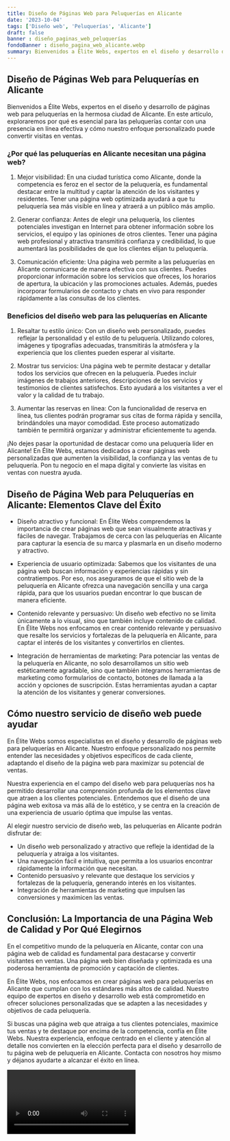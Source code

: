 ```yaml
---
title: Diseño de Páginas Web para Peluquerías en Alicante
date: '2023-10-04'
tags: ['Diseño web', 'Peluquerías', 'Alicante']
draft: false
banner : diseño_paginas_web_peluquerías
fondoBanner : diseño_pagina_web_alicante.webp
summary: Bienvenidos a Élite Webs, expertos en el diseño y desarrollo de páginas web para peluquerías en la hermosa ciudad de Alicante. En este artículo, exploraremos por qué es esencial para las peluquerías contar con una presencia en línea efectiva y cómo nuestro enfoque personalizado puede convertir visitas en ventas.
---
```


## Diseño de Páginas Web para Peluquerías en Alicante

Bienvenidos a Élite Webs, expertos en el diseño y desarrollo de páginas web para peluquerías en la hermosa ciudad de Alicante. En este artículo, exploraremos por qué es esencial para las peluquerías contar con una presencia en línea efectiva y cómo nuestro enfoque personalizado puede convertir visitas en ventas.

### ¿Por qué las peluquerías en Alicante necesitan una página web?

1. Mejor visibilidad: En una ciudad turística como Alicante, donde la competencia es feroz en el sector de la peluquería, es fundamental destacar entre la multitud y captar la atención de los visitantes y residentes. Tener una página web optimizada ayudará a que tu peluquería sea más visible en línea y atraerá a un público más amplio.

2. Generar confianza: Antes de elegir una peluquería, los clientes potenciales investigan en Internet para obtener información sobre los servicios, el equipo y las opiniones de otros clientes. Tener una página web profesional y atractiva transmitirá confianza y credibilidad, lo que aumentará las posibilidades de que los clientes elijan tu peluquería.

3. Comunicación eficiente: Una página web permite a las peluquerías en Alicante comunicarse de manera efectiva con sus clientes. Puedes proporcionar información sobre los servicios que ofreces, los horarios de apertura, la ubicación y las promociones actuales. Además, puedes incorporar formularios de contacto y chats en vivo para responder rápidamente a las consultas de los clientes.

### Beneficios del diseño web para las peluquerías en Alicante

1. Resaltar tu estilo único: Con un diseño web personalizado, puedes reflejar la personalidad y el estilo de tu peluquería. Utilizando colores, imágenes y tipografías adecuadas, transmitirás la atmósfera y la experiencia que los clientes pueden esperar al visitarte.

2. Mostrar tus servicios: Una página web te permite destacar y detallar todos los servicios que ofrecen en la peluquería. Puedes incluir imágenes de trabajos anteriores, descripciones de los servicios y testimonios de clientes satisfechos. Esto ayudará a los visitantes a ver el valor y la calidad de tu trabajo.

3. Aumentar las reservas en línea: Con la funcionalidad de reserva en línea, tus clientes podrán programar sus citas de forma rápida y sencilla, brindándoles una mayor comodidad. Este proceso automatizado también te permitirá organizar y administrar eficientemente tu agenda.

¡No dejes pasar la oportunidad de destacar como una peluquería líder en Alicante! En Élite Webs, estamos dedicados a crear páginas web personalizadas que aumenten la visibilidad, la confianza y las ventas de tu peluquería. Pon tu negocio en el mapa digital y convierte las visitas en ventas con nuestra ayuda.

<GifSeo />

<Cta />

## Diseño de Página Web para Peluquerías en Alicante: Elementos Clave del Éxito

- Diseño atractivo y funcional: En Élite Webs comprendemos la importancia de crear páginas web que sean visualmente atractivas y fáciles de navegar. Trabajamos de cerca con las peluquerías en Alicante para capturar la esencia de su marca y plasmarla en un diseño moderno y atractivo.

- Experiencia de usuario optimizada: Sabemos que los visitantes de una página web buscan información y experiencias rápidas y sin contratiempos. Por eso, nos aseguramos de que el sitio web de la peluquería en Alicante ofrezca una navegación sencilla y una carga rápida, para que los usuarios puedan encontrar lo que buscan de manera eficiente.

- Contenido relevante y persuasivo: Un diseño web efectivo no se limita únicamente a lo visual, sino que también incluye contenido de calidad. En Élite Webs nos enfocamos en crear contenido relevante y persuasivo que resalte los servicios y fortalezas de la peluquería en Alicante, para captar el interés de los visitantes y convertirlos en clientes.

- Integración de herramientas de marketing: Para potenciar las ventas de la peluquería en Alicante, no solo desarrollamos un sitio web estéticamente agradable, sino que también integramos herramientas de marketing como formularios de contacto, botones de llamada a la acción y opciones de suscripción. Estas herramientas ayudan a captar la atención de los visitantes y generar conversiones.

## Cómo nuestro servicio de diseño web puede ayudar

En Élite Webs somos especialistas en el diseño y desarrollo de páginas web para peluquerías en Alicante. Nuestro enfoque personalizado nos permite entender las necesidades y objetivos específicos de cada cliente, adaptando el diseño de la página web para maximizar su potencial de ventas.

Nuestra experiencia en el campo del diseño web para peluquerías nos ha permitido desarrollar una comprensión profunda de los elementos clave que atraen a los clientes potenciales. Entendemos que el diseño de una página web exitosa va más allá de lo estético, y se centra en la creación de una experiencia de usuario óptima que impulse las ventas.

Al elegir nuestro servicio de diseño web, las peluquerías en Alicante podrán disfrutar de:

- Un diseño web personalizado y atractivo que refleje la identidad de la peluquería y atraiga a los visitantes.
- Una navegación fácil e intuitiva, que permita a los usuarios encontrar rápidamente la información que necesitan.
- Contenido persuasivo y relevante que destaque los servicios y fortalezas de la peluquería, generando interés en los visitantes.
- Integración de herramientas de marketing que impulsen las conversiones y maximicen las ventas.

## Conclusión: La Importancia de una Página Web de Calidad y Por Qué Elegirnos

En el competitivo mundo de la peluquería en Alicante, contar con una página web de calidad es fundamental para destacarse y convertir visitantes en ventas. Una página web bien diseñada y optimizada es una poderosa herramienta de promoción y captación de clientes.

En Élite Webs, nos enfocamos en crear páginas web para peluquerías en Alicante que cumplan con los estándares más altos de calidad. Nuestro equipo de expertos en diseño y desarrollo web está comprometido en ofrecer soluciones personalizadas que se adapten a las necesidades y objetivos de cada peluquería.

Si buscas una página web que atraiga a tus clientes potenciales, maximice tus ventas y te destaque por encima de la competencia, confía en Élite Webs. Nuestra experiencia, enfoque centrado en el cliente y atención al detalle nos convierten en la elección perfecta para el diseño y desarrollo de tu página web de peluquería en Alicante. Contacta con nosotros hoy mismo y déjanos ayudarte a alcanzar el éxito en línea.

<Video />

<CtaBot job='Peluquerías' city='Alicante'/>

<Gmaps query='Alicante+españa+maps' />